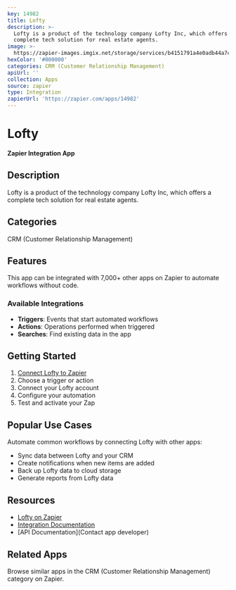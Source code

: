```yaml
---
key: 14982
title: Lofty
description: >-
  Lofty is a product of the technology company Lofty Inc, which offers a
  complete tech solution for real estate agents.
image: >-
  https://zapier-images.imgix.net/storage/services/b4151791a4e0adb44a7c23ed89923c72.png?auto=format%2Ccompress&ixlib=python-3.0.0&q=50
hexColor: '#000000'
categories: CRM (Customer Relationship Management)
apiUrl: ''
collection: Apps
source: zapier
type: Integration
zapierUrl: 'https://zapier.com/apps/14982'
---
```

# Lofty

**Zapier Integration App**

## Description

Lofty is a product of the technology company Lofty Inc, which offers a complete tech solution for real estate agents.

## Categories

CRM (Customer Relationship Management)

## Features

This app can be integrated with 7,000+ other apps on Zapier to automate workflows without code.

### Available Integrations

- **Triggers**: Events that start automated workflows
- **Actions**: Operations performed when triggered
- **Searches**: Find existing data in the app

## Getting Started

1. [Connect Lofty to Zapier](https://zapier.com/apps/14982)
2. Choose a trigger or action
3. Connect your Lofty account
4. Configure your automation
5. Test and activate your Zap

## Popular Use Cases

Automate common workflows by connecting Lofty with other apps:

- Sync data between Lofty and your CRM
- Create notifications when new items are added
- Back up Lofty data to cloud storage
- Generate reports from Lofty data

## Resources

- [Lofty on Zapier](https://zapier.com/apps/14982)
- [Integration Documentation](https://zapier.com/apps/14982/integrations)
- [API Documentation](Contact app developer)

## Related Apps

Browse similar apps in the CRM (Customer Relationship Management) category on Zapier.
